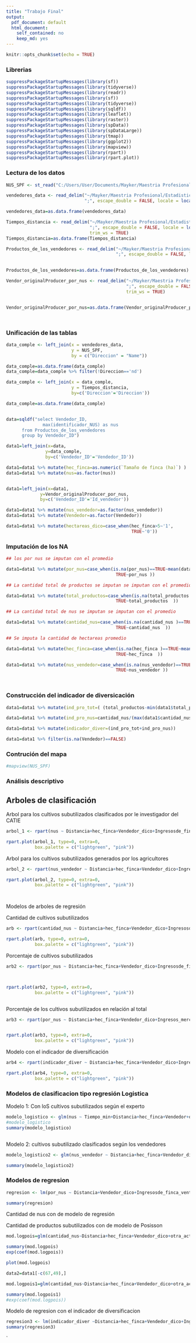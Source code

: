---
title: "Trabajo Final"
output:
  pdf_document: default
  html_document:
    self_contained: no
    keep_md: yes
---

```{r setup, include=FALSE}
knitr::opts_chunk$set(echo = TRUE)
```

### Librerias

```{r}
suppressPackageStartupMessages(library(sf))
suppressPackageStartupMessages(library(tidyverse))
suppressPackageStartupMessages(library(readr))
suppressPackageStartupMessages(library(sf))
suppressPackageStartupMessages(library(tidyverse))
suppressPackageStartupMessages(library(sqldf))
suppressPackageStartupMessages(library(leaflet))
suppressPackageStartupMessages(library(raster))
suppressPackageStartupMessages(library(spData))
suppressPackageStartupMessages(library(spDataLarge))
suppressPackageStartupMessages(library(tmap))
suppressPackageStartupMessages(library(ggplot2))
suppressPackageStartupMessages(library(mapview))
suppressPackageStartupMessages(library(rpart))
suppressPackageStartupMessages(library(rpart.plot))


```


### Lectura de los datos


```{r}
NUS_SPF <- st_read("C:/Users/User/Documents/Mayker/Maestria Profesional/Estadistica Espacial/Proyecto de investigacion/Trabajo final/NUS.shp") 

vendedores_data <- read_delim("~/Mayker/Maestria Profesional/Estadistica Espacial/Proyecto de investigacion/data_Trabajo/vendedores_data.csv", 
                              ";", escape_double = FALSE, locale = locale(encoding = "WINDOWS-1252", asciify = TRUE,decimal_mark = ","), trim_ws = TRUE)

vendedores_data=as.data.frame(vendedores_data)

Tiempos_distancia <- read_delim("~/Mayker/Maestria Profesional/Estadistica Espacial/Proyecto de investigacion/Tiempos_distancia_subir.csv", 
                                ";", escape_double = FALSE, locale = locale(decimal_mark = ","), 
                                trim_ws = TRUE)
Tiempos_distancia=as.data.frame(Tiempos_distancia)

Productos_de_los_vendedores <- read_delim("~/Mayker/Maestria Profesional/Estadistica Espacial/Proyecto de investigacion/data_Trabajo/Productos de los vendedores.csv", 
                                          ";", escape_double = FALSE, locale = locale(encoding = "ASCII", 
                                                                                      asciify = TRUE), trim_ws = TRUE)

Productos_de_los_vendedores=as.data.frame(Productos_de_los_vendedores)

Vendor_originalProducer_por_nus <- read_delim("~/Mayker/Maestria Profesional/Estadistica Espacial/Proyecto de investigacion/data_Trabajo/Vendor_originalProducer_por_nus.csv", 
                                              ";", escape_double = FALSE, locale = locale(decimal_mark = ","), 
                                              trim_ws = TRUE)


Vendor_originalProducer_por_nus=as.data.frame(Vendor_originalProducer_por_nus)




```

### Unificación de las tablas 

```{r}

data_comple <- left_join(x = vendedores_data,
                         y = NUS_SPF,
                         by = c("Direccion" = "Name"))

data_comple=as.data.frame(data_comple)
data_comple=data_comple %>% filter(!Direccion=='nd')

data_comple <- left_join(x = data_comple,
                         y = Tiempos_distancia,
                         by=c('Direccion'='Direccion'))

data_comple=as.data.frame(data_comple)


data=sqldf("select Vendedor_ID,
              max(identificador_NUS) as nus  
      from Productos_de_los_vendedores
      group by Vendedor_ID")

data1=left_join(x=data,
               y=data_comple,
               by=c('Vendedor_ID'='Vendedor_ID'))

data1=data1 %>% mutate(hec_finca=as.numeric(`Tamaño de finca (ha)`) )
data1=data1 %>% mutate(nus=as.factor(nus))


data1=left_join(x=data1,
             y=Vendor_originalProducer_por_nus,
             by=c('Vendedor_ID'='Id_vendedor'))

data1=data1 %>% mutate(nus_vendedor=as.factor(nus_vendedor))
data1=data1 %>% mutate(Vendedor=as.factor(Vendedor))

data1=data1 %>% mutate(hectareas_dico=case_when(hec_finca>5~'1',
                                                TRUE~'0'))
```

### Imputación de los NA

```{r}

## los por nus se imputan con el promedio

data1=data1 %>% mutate(por_nus=case_when(is.na(por_nus)==TRUE~mean(data1$por_nus, na.rm = TRUE),
                                          TRUE~por_nus ))

## La cantidad total de productos se imputan se imputan con el promedio

data1=data1 %>% mutate(total_productos=case_when(is.na(total_productos )==TRUE~mean(data1$total_productos , na.rm = TRUE),
                                          TRUE~total_productos  ))

## La cantidad total de nus se imputan se imputan con el promedio

data1=data1 %>% mutate(cantidad_nus=case_when(is.na(cantidad_nus )==TRUE~mean(data1$cantidad_nus , na.rm = TRUE),
                                          TRUE~cantidad_nus  ))

## Se imputa la cantidad de hectareas promedio

data1=data1 %>% mutate(hec_finca=case_when(is.na(hec_finca )==TRUE~mean(data1$hec_finca , na.rm = TRUE),
                                          TRUE~hec_finca  ))

data1=data1 %>% mutate(nus_vendedor=case_when(is.na(nus_vendedor)==TRUE~nus,
                                          TRUE~nus_vendedor ))




```

### Construcción del indicador de diversicación

```{r}

data1=data1 %>% mutate(ind_pro_tot=( (total_productos-min(data1$total_productos))/(max(data1$total_productos)-min(data1$total_productos)) ) )

data1=data1 %>% mutate(ind_pro_nus=cantidad_nus/(max(data1$cantidad_nus)-min(data1$cantidad_nus) ))

data1=data1 %>% mutate(indicador_diver=(ind_pro_tot+ind_pro_nus))

data1=data1 %>% filter(is.na(Vendedor)==FALSE)

```

### Contrución del mapa
```{r}
#mapview(NUS_SPF)


```


### Análisis descriptivo 

## Arboles de clasificación

Arbol para los cultivos subutilizados clasificados por le investigador del CATIE

```{r}
arbol_1 <- rpart(nus ~ Distancia+hec_finca+Vendedor_dico+Ingresosde_finca_venta_dico+Ingresos_mercado_por_dico, data = data1)

rpart.plot(arbol_1, type=0, extra=0,  
           box.palette = c("lightgreen", "pink"))

```


Arbol para los cultivos subutilizados generados por los agricultores

```{r}
arbol_2 <- rpart(nus_vendedor ~ Distancia+hec_finca+Vendedor_dico+Ingresosde_finca_venta_dico+Ingresos_mercado_por_dico+otra_actividad, data = data1)

rpart.plot(arbol_2, type=0, extra=0,  
           box.palette = c("lightgreen", "pink"))




```

Modelos de arboles de regresión

Cantidad de cultivos subutilizados 
```{r}
arb <- rpart(cantidad_nus ~ Distancia+hec_finca+Vendedor_dico+Ingresosde_finca_venta_dico+Ingresos_mercado_por_dico+otra_actividad, data=data1)

rpart.plot(arb, type=0, extra=0,  
           box.palette = c("lightgreen", "pink"))


```

Porcentaje de cultivos subutilizados

```{r}

arb2 <- rpart(por_nus ~ Distancia+hec_finca+Vendedor_dico+Ingresosde_finca_venta_dico+Ingresos_mercado_por_dico, data=data1)



rpart.plot(arb2, type=0, extra=0,  
           box.palette = c("lightgreen", "pink"))



```

Porcentaje de los cultivos subutilizados en relación al total
```{r}
arb3 <- rpart(por_nus ~ Distancia+hec_finca+Vendedor_dico+Ingresos_mercado_por_dico+Ingresosde_finca_venta, data=data1)


rpart.plot(arb3, type=0, extra=0,  
           box.palette = c("lightgreen", "pink"))

```

Modelo con el indicador de diversificación

```{r}


arb4 <- rpart(indicador_diver ~ Distancia+hec_finca+Vendedor_dico+Ingresosde_finca_venta_dico+Ingresos_mercado_por_dico, data=data1)

rpart.plot(arb4, type=0, extra=0,  
           box.palette = c("lightgreen", "pink"))


```


### Modelos de clasificacion tipo regresión Logistica


Modelo 1: Con loS cultivos subutilizados según el experto
```{r}
modelo_logistico <- glm(nus ~ Tiempo_min+Distancia+hec_finca+Vendedor+otra_actividad+hectareas_dico*Distancia, data = data1, family = "binomial")
#modelo_logistico
summary(modelo_logistico)



```

Modelo 2: cultivos subutilizado clasificados según los vendedores

```{r}
modelo_logistico2 <- glm(nus_vendedor ~ Distancia+hec_finca+Vendedor_dico+Ingresosde_finca_venta_dico+Ingresos_mercado_por_dico+otra_actividad, data = data1, family = "binomial")

summary(modelo_logistico2)

```

### Modelos de regresion

```{r}
regresion <- lm(por_nus ~ Distancia+Vendedor_dico+Ingresosde_finca_venta_dico+Ingresos_mercado_por_dico+hec_finca+otra_actividad, data = data1)

summary(regresion)

```

Cantidad de nus con de modelo de regresión


Cantidad de productos subutilizados con de modelo de Posisson

```{r}

mod.logpois=glm(cantidad_nus~Distancia+hec_finca+Vendedor_dico+otra_actividad+Ingresos_mercado_por_dico+Ingresosde_finca_venta_dico, family=poisson, data = data1)

summary(mod.logpois)
exp(coef(mod.logpois))

```

```{r}

plot(mod.logpois)


```
```{r}

data2=data1[-c(67,49),]

mod.logpois1=glm(cantidad_nus~Distancia+hec_finca+Vendedor_dico+otra_actividad+Ingresos_mercado_por_dico+Ingresosde_finca_venta_dico, family=poisson, data = data2)

summary(mod.logpois1)
#exp(coef(mod.logpois))

```


Modelo de regresion con el indicador de diversificacion

```{r}
regresion3 <- lm(indicador_diver ~Distancia+hec_finca+Vendedor_dico+Ingresosde_finca_venta_dico+Ingresos_mercado_por_dico, data = data1)
summary(regresion3)


```



`

